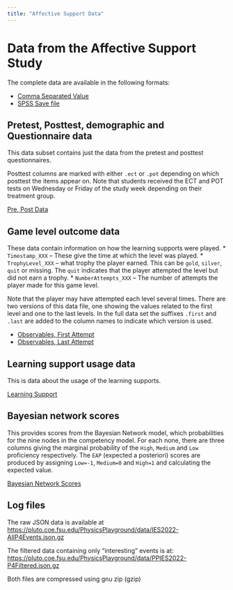 ```yaml
---
title: "Affective Support Data"
---
```


# Data from the Affective Support Study

The complete data are available in the following formats:

* [Comma Separated Value](Data/PPIESFall2022Full.csv)
* [SPSS Save file](Data/PPIESFall2022BigDaddy.sav)

## Pretest, Posttest, demographic and Questionnaire data

This data subset contains just the data from the pretest and posttest questionnaires.

Posttest columns are marked with either `.ect` or `.pot` depending on which
posttest the items appear on.  Note that students received the ECT and POT 
tests on Wednesday or Friday of the study week depending on their treatment group.

[Pre, Post Data](Data/PPIESFall2022PrePost.csv)

## Game level outcome data

These data contain information on how the learning supports were played.
* `Timestamp_XXX` -- These give the time at which the level was played.
* `TrophyLevel_XXX` -- what trophy the player earned.  This can be `gold`,
`silver`, `quit` or missing.  The `quit` indicates that the player attempted
the level but did not earn a trophy.
* `NumberAttempts_XXX` -- The number of attempts the player made for this game level.

Note that the player may have attempted each level several times.  There 
are two versions of this data file, one showing the values related to the
first level and one to the last levels.  In the full data set the suffixes
`.first` and `.last` are added to the column names to indicate which
version is used.

* [Observables, First Attempt](Data/PPIESFall2022obsFirst.csv)
* [Observables, Last Attempt](Data/PPIESFall2022obsLast.csv)

## Learning support usage data

This is data about the usage of the learning supports.

[Learning Support](Data/PPIESFall2022ls.csv)

## Bayesian network scores

This provides scores from the Bayesian Network model, which probabilities
for the nine nodes in the competency model.  For each none, there are three
columns giving the marginal probability of the `High`, `Medium` and `Low`
proficiency respectively.  The `EAP` (expected a posteriori) scores are
produced by assigning `Low=-1`, `Medium=0` and `High=1` and calculating the
expected value.

[Bayesian Network Scores](Data/PPIESFall2022BN.csv)

## Log files

The raw JSON data is available at
<https://pluto.coe.fsu.edu/PhysicsPlayground/data/IES2022-AllP4Events.json.gz>

The filtered data containing only “interesting” events is at:
<https://pluto.coe.fsu.edu/PhysicsPlayground/data/PPIES2022-P4Filtered.json.gz>

Both files are compressed using gnu zip (gzip)

